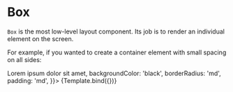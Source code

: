 

<Meta title="Layout/Box" component={Box} />


# Box

`Box` is the most low-level layout component. Its job is to render an individual element on the screen.

For example, if you wanted to create a container element with small spacing on all sides:

<Canvas>
  <Story
    name="Box"
    args={{
      children: <Text color="white">Lorem ipsum dolor sit amet</Text>,
      backgroundColor: 'black',
      borderRadius: 'md',
      padding: 'md',
    }}>
    {Template.bind({})}
  </Story>
</Canvas>

<ArgsTable story="Box" />
